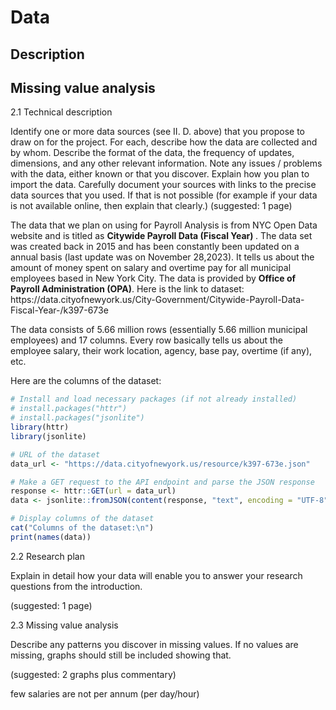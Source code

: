 # Data

## Description

## Missing value analysis
2.1 Technical description

Identify one or more data sources (see II. D. above) that you propose to draw on for the project. For each, describe how the data are collected and by whom. Describe the format of the data, the frequency of updates, dimensions, and any other relevant information. Note any issues / problems with the data, either known or that you discover. Explain how you plan to import the data. Carefully document your sources with links to the precise data sources that you used. If that is not possible (for example if your data is not available online, then explain that clearly.)
(suggested: 1 page)

The data that we plan on using for Payroll Analysis is from NYC Open Data website and is titled as  **Citywide Payroll Data (Fiscal Year) **. The data set was created back in 2015 and has been constantly been updated on a annual basis (last update was on November 28,2023). It tells us about the amount of money spent on salary and overtime pay for all municipal employees based in New York City. The data is provided by **Office of Payroll Administration (OPA)**. 
Here is the link to dataset: https://data.cityofnewyork.us/City-Government/Citywide-Payroll-Data-Fiscal-Year-/k397-673e

The data consists of 5.66 million rows (essentially 5.66 million municipal employees) and 17 columns. Every row basically tells us about the employee salary, their work location, agency, base pay, overtime (if any), etc. 

Here are the columns of the dataset:
```r
# Install and load necessary packages (if not already installed)
# install.packages("httr")
# install.packages("jsonlite")
library(httr)
library(jsonlite)

# URL of the dataset
data_url <- "https://data.cityofnewyork.us/resource/k397-673e.json"

# Make a GET request to the API endpoint and parse the JSON response
response <- httr::GET(url = data_url)
data <- jsonlite::fromJSON(content(response, "text", encoding = "UTF-8"))

# Display columns of the dataset
cat("Columns of the dataset:\n")
print(names(data))

```


  2.2 Research plan

Explain in detail how your data will enable you to answer your research questions from the introduction. 

(suggested: 1 page)

 2.3 Missing value analysis

Describe any patterns you discover in missing values. If no values are missing, graphs should still be included showing that.

(suggested: 2 graphs plus commentary)

few salaries are not per annum (per day/hour)
